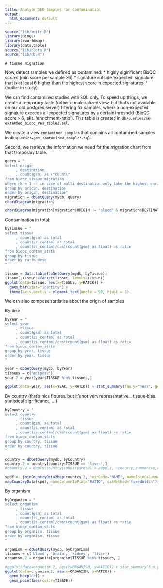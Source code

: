 ```yaml
---
title: Analyse GEO Samples for contamination
output: 
  html_document: default
---
```


```r
source("lib/knitr.R")
library(BioQC)
library(rworldmap)
library(data.table)
source("lib/plots.R")
source("lib/db.R")
```

```
# tissue migration

```

Now, detect samples we defined as contamined:
* highly siginificant BioQC scores (min score per sample >6)
* signature outside 'expected' signature that is at least 6 higher than the highest score in expected signatures. 
* (outlier in study)

We can find contamined studies with SQL only. 
To speed up things, we create a temporary table (rather a materialized view, but that's 
not available on our old postgres server) filtering for samples, where a non-expected
signature exceeds all expected signatures by a certain threshold (BioQC score > 6, aka. 'enrichment-ratio'). This table is created in `db/queries/mk-extended_bioqc_res_table2.sql`. 

We create a view `contamined_samples` that contains all contamined samples in `db/queries/get_contamined_samples.sql`. 

Second, we retrieve the information we need for the migration chart from that temporary table. 
```r
query = "
select origin
     , destination
     , count(gsm) as \"count\"
from bioqc_tissue_migration 
where rk = 1 -- in case of multi destination only take the highest enrichment_ratio. 
group by origin, destination
order by origin, destination"
migration = dbGetQuery(mydb, query)
chordDiagram(migration)
```

```r
chordDiagram(migration[migration$ORIGIN != 'blood' & migration$DESTINATION!='blood',])
```

Contamination in total: 
```r
byTissue = "
select tissue
     , count(gsm) as total
     , count(is_contam) as total
     , count(is_contam)/cast(count(gsm) as float) as ratio
from bioqc_contam_stats
group by tissue
order by ratio desc
"

tissue = data.table(dbGetQuery(mydb, byTissue))
tissue[,TISSUE:=factor(TISSUE, levels=TISSUE)]
ggplot(data=tissue, aes(x=TISSUE, y=RATIO)) +
  geom_bar(stat="identity") + 
  theme(axis.text.x = element_text(angle = 90, hjust = 1))
```

We can also compose statistics about the origin of samples

By time
```r
byYear = "
select year
     , tissue
     , count(gsm) as total
     , count(is_contam) as total
     , count(is_contam)/cast(count(gsm) as float) as ratio
from bioqc_contam_stats
group by year, tissue
order by year, tissue 
"

year = dbGetQuery(mydb, byYear)
tissues = c("adipose")
year.2 = year[year$TISSUE %in% tissues,]

ggplot(data=year, aes(x=YEAR, y=RATIO)) + stat_summary(fun.y="mean", geom="bar")
```


By country
(that's nice figures, but it's not very representative... tissue-bias, statistical significance, ...)
```r
byCountry = "
select country
     , tissue
     , count(gsm) as total
     , count(is_contam) as total
     , count(is_contam)/cast(count(gsm) as float) as ratio
from bioqc_contam_stats
group by country, tissue
order by country, tissue 
"

country = dbGetQuery(mydb, byCountry)
country.2 = country[country$TISSUE == 'liver',]
#country.2 = ddply(country[country$total > 2000,], ~country,summarise,ratio=mean(ratio))

spdf <- joinCountryData2Map(country.2, joinCode="NAME", nameJoinColumn="COUNTRY")
mapCountryData(spdf, nameColumnToPlot="RATIO", catMethod="fixedWidth")

```

By organism
```r
byOrganism = "
select organism
     , tissue
     , count(gsm) as total
     , count(is_contam) as total
     , count(is_contam)/cast(count(gsm) as float) as ratio
from bioqc_contam_stats
group by organism, tissue
order by organism, tissue 
"

organism = dbGetQuery(mydb, byOrganism)
tissues = c("blood", "brain", "kidney", "liver")
organism.2 = organism[organism$TISSUE %in% tissues, ]

#ggplot(data=organism.2, aes(x=ORGANISM, y=RATIO)) + stat_summary(fun.y="mean", geom="bar")
ggplot(data=organism.2, aes(x=ORGANISM, y=RATIO)) + 
  geom_boxplot() +
  geom_point(aes(color=TISSUE))
```

